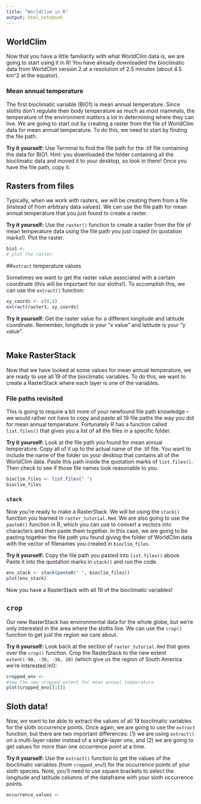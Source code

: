 ```yaml
---
title: "WorldClim in R"
output: html_notebook
---
```



## WorldClim

Now that you have a little familiarity with what WorldClim data is, we are going to start using it in R! You have already downloaded the bioclimatic data from WorldClim version 2 at a resolution of 2.5 minutes (about 4.5 km^2 at the equator).

### Mean annual temperature

The first bioclimatic variable (BIO1) is mean annual temperature. Since sloths don't regulate their body temperature as much as most mammals, the temperature of the environment matters a lot in determining where they can live. We are going to start out by creating a raster from the file of WorldClim data for mean annual temperature. To do this, we need to start by finding the file path.

**Try it yourself:** Use Terminal to find the file path for the .tif file containing the data for BIO1. Hint: you downloaded the folder containing all the bioclimatic data and moved it to your desktop, so look in there! Once you have the file path, copy it.

## Rasters from files

Typically, when we work with rasters, we will be creating them from a file (instead of from arbitrary data values). We can use the file path for mean annual temperature that you just found to create a raster.

**Try it yourself:** Use the `raster()` function to create a raster from the file of mean temperature data using the file path you just copied (in quotation marks!). Plot the raster.

```r
bio1 <- 
# plot the raster:

```

##`extract` temperature values

Sometimes we want to get the raster value associated with a certain coordinate (this will be important for our sloths!). To accomplish this, we can use the `extract()` function:

```r
xy_coords <- c(0,0)
extract(raster1, xy_coords)
```

**Try it yourself:** Get the raster value for a different longitude and latitude coordinate. Remember, longitude is your "x value" and latitude is your "y value".

```r

```

## Make RasterStack

Now that we have looked at some values for mean annual temperature, we are ready to use all 19 of the bioclimatic variables. To do this, we want to create a RasterStack where each layer is one of the variables. 

### File paths revisited

This is going to require a bit more of your newfound file path knowledge -- we would rather not have to copy and paste all 19 file paths the way you did for mean annual temperature. Fortunately R has a function called `list.files()` that gives you a list of all the files in a specific folder.

**Try it yourself:** Look at the file path you found for mean annual temperature. Copy all of it up to the actual name of the .tif file. You want to include the name of the folder on your desktop that contains all of the WorldClim data. Paste this path inside the quotation marks of `list.files()`. Then check to see if those file names look reasonable to you.

```r
bioclim_files <- list.files(" ")
bioclim_files
```

### `stack`

Now you're ready to make a RasterStack. We will be using the `stack()` function you learned in `raster_tutorial.Rmd`. We are also going to use the `paste0()` function in R, which you can use to convert a vectors into characters and then paste them together. In this case, we are going to be pasting together the file path you found giving the folder of WorldClim data with the vector of filenames you created in `bioclim_files`.

**Try it yourself:** Copy the file path you pasted into `list.files()` above. Paste it into the quotation marks in `stack()` and run the code.

```r
env_stack <- stack(paste0(" ", bioclim_files))
plot(env_stack)
```

Now you have a RasterStack with all 19 of the bioclimatic variables!

## `crop`

Our new RasterStack has environmental data for the whole globe, but we're only interested in the area where the sloths live. We can use the `crop()` function to get just the region we care about.

**Try it yourself:** Look back at the section of `raster_tutorial.Rmd` that goes over the `crop()` function. Crop the RasterStack to the new extent `extent(-90, -30, -30, 20)` (which give us the region of South America we're interested in!):

```r
cropped_env <- 
#see the new cropped extent for mean annual temperature
plot(cropped_env[[1]])
```


## Sloth data!

Now, we want to be able to extract the values of all 19 bioclimatic variables for the sloth occurrence points. Once again, we are going to use the `extract` function, but there are two important differences: (1) we are using `extract()` on a multi-layer raster instead of a single-layer one, and (2) we are going to get values for more than one occurrence point at a time.

**Try it yourself:** Use the `extract()` function to get the values of the bioclimatic variables (from `cropped_env`!) for the occurrence points of your sloth species. Note, you'll need to use square brackets to select the longitude and latitude columns of the dataframe with your sloth occurrence points.

```r
occurrence_values <- 
```






